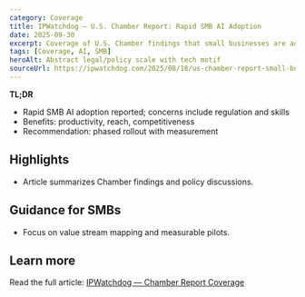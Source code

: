 ```yaml
---
category: Coverage
title: IPWatchdog — U.S. Chamber Report: Rapid SMB AI Adoption
date: 2025-09-30
excerpt: Coverage of U.S. Chamber findings that small businesses are adopting AI rapidly, alongside concerns and policy context.
tags: [Coverage, AI, SMB]
heroAlt: Abstract legal/policy scale with tech motif
sourceUrl: https://ipwatchdog.com/2025/08/18/us-chamber-report-small-businesses-rapidly-adopting-ai-despite-regulatory-concerns/id=191298/
---
```


**TL;DR**

- Rapid SMB AI adoption reported; concerns include regulation and skills
- Benefits: productivity, reach, competitiveness
- Recommendation: phased rollout with measurement

## Highlights

- Article summarizes Chamber findings and policy discussions.

## Guidance for SMBs

- Focus on value stream mapping and measurable pilots.

## Learn more

Read the full article: <a href="https://ipwatchdog.com/2025/08/18/us-chamber-report-small-businesses-rapidly-adopting-ai-despite-regulatory-concerns/id=191298/" target="_blank" rel="noopener noreferrer">IPWatchdog — Chamber Report Coverage</a>
